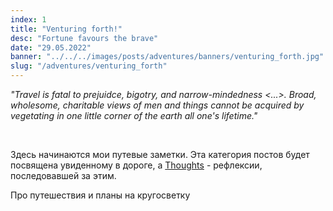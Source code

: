 ```yaml
---
index: 1
title: "Venturing forth!"
desc: "Fortune favours the brave"
date: "29.05.2022"
banner: "../../../images/posts/adventures/banners/venturing_forth.jpg"
slug: "/adventures/venturing_forth"
---
```


*"Travel is fatal to prejuidce, bigotry, and narrow-mindedness \<...\>. Broad, wholesome, charitable views of men and things cannot be acquired by vegetating in one little corner of the earth all one's lifetime."*

<br/>

Здесь начинаются мои путевые заметки. Эта категория постов будет посвящена увиденному в дороге, а [Thoughts](/thoughts) - рефлексии, последовавшей за этим.

Про путешествия и планы на кругосветку